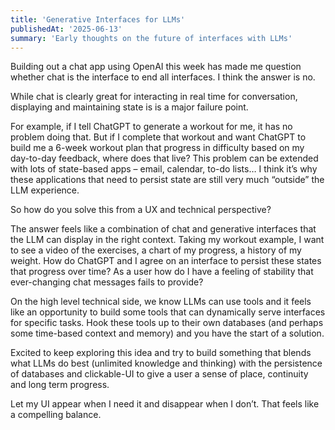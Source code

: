 ```yaml
---
title: 'Generative Interfaces for LLMs'
publishedAt: '2025-06-13'
summary: 'Early thoughts on the future of interfaces with LLMs'
---
```


Building out a chat app using OpenAI this week has made me question whether chat is the interface to end all interfaces. I think the answer is no.  

While chat is clearly great for interacting in real time for conversation, displaying and maintaining state is is a major failure point. 

For example, if I tell ChatGPT to generate a workout for me, it has no problem doing that. But if I complete that workout and want ChatGPT to build me a 6-week workout plan that progress in difficulty based on my day-to-day feedback, where does that live? This problem can be extended with lots of state-based apps – email, calendar, to-do lists… I think it’s why these applications that need to persist state are still very much “outside” the LLM experience. 

So how do you solve this from a UX and technical perspective?

The answer feels like a combination of chat and generative interfaces that the LLM can display in the right context. Taking my workout example, I want to see a video of the exercises, a chart of my progress, a history of my weight. How do ChatGPT and I agree on an interface to persist these states that progress over time? As a user how do I have a feeling of stability that ever-changing chat messages fails to provide?

On the high level technical side, we know LLMs can use tools and it feels like an opportunity to build some tools that can dynamically serve interfaces for specific tasks. Hook these tools up to their own databases (and perhaps some time-based context and memory) and you have the start of a solution. 

Excited to keep exploring this idea and try to build something that blends what LLMs do best (unlimited knowledge and thinking) with the persistence of databases and clickable-UI to give a user a sense of place, continuity and long term progress. 

Let my UI appear when I need it and disappear when I don’t. That feels like a compelling balance. 


